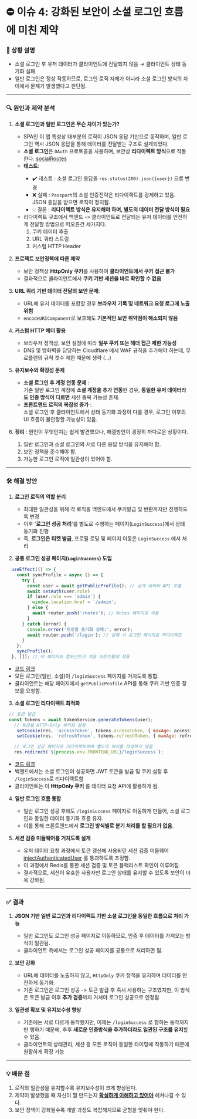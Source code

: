 # ⛔ 이슈 4: 강화된 보안이 소셜 로그인 흐름에 미친 제약

### 📝 상황 설명

- 소셜 로그인 후 유저 데이터가 클라이언트에 전달되지 않음 → 클라이언트 상태 동기화 실패
- <span className="text-emerald-600 font-semibold">일반 로그인은 정상 작동하므로</span>, 로그인 로직 자체가 아니라 소셜 로그인 방식의 차이에서 문제가 발생했다고 판단됨.

---

### 🔍 원인과 제약 분석

1. **소셜 로그인과 일반 로그인은 무슨 차이가 있는가?**
    - SPA인 이 앱 특성상 대부분의 로직이 JSON 응답 기반으로 동작하며, 일반 로그인 역시 JSON 응답을 통해 데이터를 전달받는 구조로 설계되었다.
    - **소셜 로그인**은 `OAuth` 프로토콜을 사용하며, 보안상 **리다이렉트 방식**으로 작동한다. [socialRoutes](https://github.com/LeeHyunWoo2/KIN-Web/blob/6a6fb61125bcb10aa6130769d1a33b0781957498/backend/routes/user/socialRoutes.js#L54)
    - **테스트**:<div className="-mb-4"/>
      - ✔️ 테스트 : 소셜 로그인 응답을 `res.status(200).json({user})` 으로 변경
      - ❌ 실패 : `Passport`의 소셜 인증전략은 리다이렉트를 강제하고 있음. JSON 응답을 받으면 로직이 정지됨.
      - 💡 결론 : **리다이렉트 방식은 유지해야 하며, 별도의 데이터 전달 방식이 필요**
    - 리다이렉트 구조에서 백엔드 -> 클라이언트로 전달되는 유저 데이터를 안전하게 전달할 방법으로 떠오른건 세가지다.
      1. 쿠키 데이터 추출
      2. URL 쿼리 스트링
      3. 커스텀 HTTP Header

2. **프로젝트 보안정책에 따른 제약**
    - 보안 정책상 **HttpOnly 쿠키**를 사용하여 **클라이언트에서 쿠키 접근 불가**
    - 결과적으로 클라이언트에서 **쿠키 기반 세션을 바로 확인할 수 없음**

2. **URL 쿼리 기반 데이터 전달의 보안 문제**:
    - URL에 유저 데이터를 포함할 경우 **브라우저 기록 및 네트워크 요청 로그에 노출 위험**
    - `encodeURIComponent`로 보호해도 **기본적인 보안 취약점이 해소되지 않음**

3. **커스텀 HTTP 헤더 활용**
    - 브라우저 정책상, 보안 설정에 따라 **일부 쿠키 또는 헤더 접근 제한 가능성**
    - DNS 및 방화벽을 담당하는 Cloudflare 에서 WAF 규칙을 추가해야 하는데, 무료플랜의 규칙 갯수 제한 때문에 생략 (...)

3. **유지보수와 확장성 문제**
    - **소셜 로그인 후 계정 연동 문제** : <br/>기존 일반 로그인 계정에 **소셜 계정을 추가 연동**한 경우, **동일한 유저 데이터라도 인증 방식이 다르면** 세션 중복 가능성 존재.
    - **프론트엔드 로직의 복잡성 증가** : <br/>소셜 로그인 후 클라이언트에서 상태 동기화 과정이 다를 경우, 로그인 이후의 UI 흐름이 불안정할 가능성이 있음.

4. **정리** : 원인이 무엇인지는 쉽게 발견했으나, 해결방안이 굉장히 까다로운 상황이다.
    1. 일반 로그인과 소셜 로그인의 서로 다른 응답 방식을 유지해야 함.
    2. 보안 정책을 준수해야 함.
    3. 가능한 로그인 로직에 일관성이 있어야 함.

---

### 🛠️ 해결 방안
1. **로그인 로직의 역할 분리**
    - 최대한 일관성을 위해 각 로직을 백엔드에서 쿠키발급 및 반환까지만 진행하도록 변경
    - 이후 '**로그인 성공 처리**'를 별도로 수행하는 페이지(`LoginSuccess`)에서 상태 동기화 진행
    - 즉, **로그인은 티켓 발급**, 프로필 로딩 및 페이지 이동은 `LoginSuccess` 에서 처리

2. **공통 로그인 성공 페이지(`LoginSuccess`) 도입**
 ```jsx filename="loginSuccess.jsx" copy
   useEffect(() => {
     const syncProfile = async () => {
       try {
         const user = await getPublicProfile(); // 공개 데이터 API 호출
         await setAuth(user.role)
         if (user.role === 'admin') {
           window.location.href = '/admin';
         } else {
           await router.push('/notes'); // Notes 페이지로 이동
         }
       } catch (error) {
         console.error('프로필 동기화 실패:', error);
         await router.push('/login'); // 실패 시 로그인 페이지로 리다이렉트
       }
     };
     syncProfile();
   }, []); // 이 페이지의 컴포넌트가 처음 마운트될때 작동
```
 - [코드 링크](https://github.com/LeeHyunWoo2/KIN-Web/blob/main/frontend/src/pages/_authentication/loginSuccess.jsx)
 - 모든 로그인(일반, 소셜)이 `/loginSuccess` 페이지를 거치도록 통합.
 - 클라이언트는 해당 페이지에서 `getPublicProfile` API를 통해 쿠키 기반 인증 정보를 요청함.


3. **소셜 로그인 리다이렉트 최적화**
```js filename="socialRoutes.js" {8} copy
 // 토큰 발급
 const tokens = await tokenService.generateTokens(user);
   // 토큰을 HTTP-Only 쿠키로 설정
    setCookie(res, 'accessToken', tokens.accessToken, { maxAge: accessTokenMaxAge });
    setCookie(res, 'refreshToken', tokens.refreshToken, { maxAge: refreshTokenMaxAge });

   // 로그인 성공 페이지로 리다이렉트하며 별도의 쿼리를 작성하지 않음
   res.redirect(`${process.env.FRONTEND_URL}/loginSuccess`);
```
 - [코드 링크](https://github.com/LeeHyunWoo2/KIN-Web/blob/6a6fb61125bcb10aa6130769d1a33b0781957498/backend/routes/user/socialRoutes.js#L48)
 - 백엔드에서는 소셜 로그인이 성공하면 JWT 토큰을 발급 및 쿠키 설정 후 `/loginSuccess`로 리다이렉트함
 - 클라이언트는 이 **HttpOnly 쿠키** 를 데이터 요청 API에 활용하게 됨.

4. **일반 로그인 흐름 통합**
     - 일반 로그인 성공 후에도 `/loginSuccess` 페이지로 이동하게 만들어, 소셜 로그인과 동일한 데이터 동기화 흐름 유지.
     - 이를 통해 프론트엔드에서 **로그인 방식별로 분기 처리를 할 필요가 없음.**

5. **세션 검증 미들웨어를 거치도록 설계**
   - 유저 데이터 요청 과정에서 토큰 갱신에 사용되던 세션 검증 미들웨어 [injectAuthenticatedUser](https://github.com/LeeHyunWoo2/KIN-Web/blob/main/backend/middleware/user/injectAuthenticatedUser.js) 를 통과하도록 조정함.
   - 이 과정에서 Redis를 통한 세션 검증 및 토큰 블랙리스트 확인이 이루어짐.
   - 결과적으로, 세션이 유효한 사용자만 로그인 상태를 유지할 수 있도록 보안이 더욱 강화됨.

---

### ✅ 결과
1. **JSON 기반 일반 로그인과 리다이렉트 기반 소셜 로그인을 동일한 흐름으로 처리 가능**
    - 일반 로그인도 로그인 성공 페이지로 이동하므로, 인증 후 데이터를 가져오는 방식이 일관됨.
    - 클라이언트 측에서는 로그인 성공 페이지를 공통으로 처리하면 됨.

2. **보안 강화**
    - URL에 데이터를 노출하지 않고, `HttpOnly` 쿠키 정책을 유지하며 데이터를 안전하게 동기화.
    - 기존 로그인은 로그인 성공 -> 토큰 발급 후 즉시 사용하는 구조였지만, 이 방식은 토큰 발급 이후 **추가 검증**까지 거쳐야 로그인 성공으로 인정됨

3. **일관성 확보 및 유지보수성 향상**
    - 기존에는 서로 다르게 동작했지만, 이제는 `/loginSuccess` 로 향하는 동작까지만 행하기 때문에, 추후 **새로운 인증방식을 추가하더라도 일관된 구조를 유지**할 수 있음.
    - 클라이언트의 상태관리, 세션 등 모든 로직이 동일한 타이밍에 작동하기 때문에 원활하게 확장 가능

---

### 💡 배운 점
1. 로직의 일관성을 유지할수록 유지보수성이 크게 향상된다.
2. 제약이 발생했을 때 자신이 뭘 만드는지 <u>**확실하게 이해하고 있어야**</u>  헤쳐나갈 수 있다.
3. 보안 정책이 강화될수록 개발 과정도 복잡해지므로 균형을 맞춰야 한다.